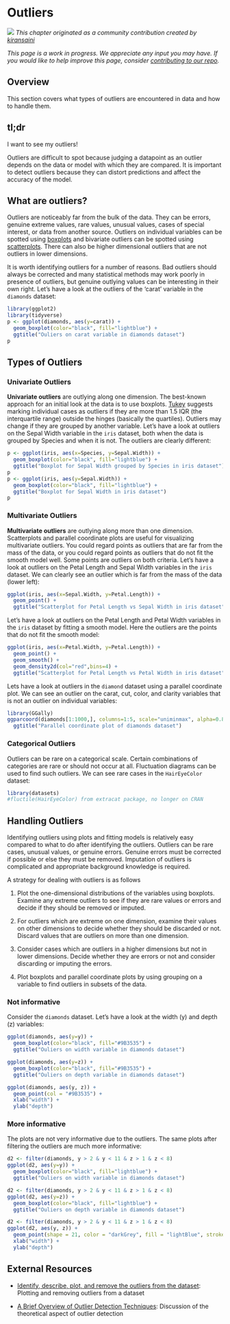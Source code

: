 # Outliers {#outliers}

![](images/banners/banner_outliers.png)
*This chapter originated as a community contribution created by [	kiransaini](https://github.com/kiransaini){target="_blank"}*

*This page is a work in progress. We appreciate any input you may have. If you would like to help improve this page, consider [contributing to our repo](contribute.html).*

## Overview

This section covers what types of outliers are encountered in data and how to handle them.

## tl;dr

I want to see my outliers! 

Outliers are difficult to spot because judging a datapoint as an outlier depends on the data or model with which they are compared. It is important to detect outliers because they can distort predictions and affect the accuracy of the model. 

## What are outliers?

Outliers are noticeably far from the bulk of the data. They can be errors, genuine extreme values, rare values, unusual values, cases of special interest, or data from another source. Outliers on individual variables can be spotted using [boxplots](box.html) and bivariate outliers can be spotted using [scatterplots](scatter.html). There can also be higher dimensional outliers that are not outliers in lower dimensions. 

It is worth identifying outliers for a number of reasons. Bad outliers should always be corrected and many statistical methods may work poorly in presence of outliers, but genuine outlying values can be interesting in their own right. Let's have a look at the outliers of the 'carat' variable in the `diamonds` dataset:

```r

library(ggplot2)
library(tidyverse)
p <- ggplot(diamonds, aes(y=carat)) + 
  geom_boxplot(color="black", fill="lightblue") + 
  ggtitle("Ouliers on carat variable in diamonds dataset")
p

```

## Types of Outliers

### Univariate Outliers
**Univariate outliers** are outlying along one dimension. The best-known approach for an initial look at the data is to use boxplots. [Tukey](https://en.wikipedia.org/wiki/John_Tukey){target="_blank"} suggests marking individual cases as outliers if they are more than 1.5 IQR (the interquartile range) outside the hinges (basically the quartiles). Outliers may change if they are grouped by another variable. Let's have a look at outliers on the Sepal Width variable in the `iris` dataset, both when the data is grouped by Species and when it is not. The outliers are clearly different:
```r

p <- ggplot(iris, aes(x=Species, y=Sepal.Width)) + 
  geom_boxplot(color="black", fill="lightblue") + 
  ggtitle("Boxplot for Sepal Width grouped by Species in iris dataset")
p
p <- ggplot(iris, aes(y=Sepal.Width)) + 
  geom_boxplot(color="black", fill="lightblue") + 
  ggtitle("Boxplot for Sepal Width in iris dataset")
p
```

### Multivariate Outliers 
**Multivariate outliers** are outlying along more than one dimension. Scatterplots and parallel coordinate plots are useful for visualizing multivariate outliers. You could regard points as outliers that are far from the mass of the data, or you could regard points as outliers that do not fit the smooth model well. Some points are outliers on both criteria. Let's have a look at outliers on the Petal Length and Sepal Width variables in the `iris` dataset.  We can clearly see an outlier which is far from the mass of the data (lower left): 
```r
ggplot(iris, aes(x=Sepal.Width, y=Petal.Length)) + 
  geom_point() +
  ggtitle("Scatterplot for Petal Length vs Sepal Width in iris dataset")

```

Let's have a look at outliers on the Petal Length and Petal Width variables in the `iris` dataset by fitting a smooth model. Here the outliers are the points that do not fit the smooth model:
```r
ggplot(iris, aes(x=Petal.Width, y=Petal.Length)) + 
  geom_point() + 
  geom_smooth() + 
  geom_density2d(col="red",bins=4) + 
  ggtitle("Scatterplot for Petal Length vs Petal Width in iris dataset")
```

Lets have a look at outliers in the `diamond` dataset using a parallel coordinate plot. We can see an outlier on the carat, cut, color, and clarity variables that is not an outlier on individual variables:
```r
library(GGally)
ggparcoord(diamonds[1:1000,], columns=1:5, scale="uniminmax", alpha=0.8) + 
  ggtitle("Parallel coordinate plot of diamonds dataset")
```

### Categorical Outliers
Outliers can be rare on a categorical scale. Certain combinations of categories are rare or should not occur at all. Fluctuation diagrams can be used to find such outliers. We can see rare cases in the `HairEyeColor` dataset:
```r
library(datasets)
#fluctile(HairEyeColor) from extracat package, no longer on CRAN
```

## Handling Outliers

Identifying outliers using plots and fitting models is relatively easy compared to what to do after identifying the outliers. Outliers can be rare cases, unusual values, or genuine errors. Genuine errors must be corrected if possible or else they must be removed. Imputation of outliers is complicated and appropriate background knowledge is required. 

A strategy for dealing with outliers is as follows

1. Plot the one-dimensional distributions of the variables using boxplots. Examine any extreme outliers to see if they are rare values or errors and decide if they should be removed or imputed. 

2. For outliers which are extreme on one dimension, examine their values on other dimensions to decide whether they should be discarded or not. Discard values that are outliers on more than one dimension.

3. Consider cases which are outliers in a higher dimensions but not in lower dimensions. Decide whether they are errors or not and consider discarding or imputing the errors.

5. Plot boxplots and parallel coordinate plots by using grouping on a variable to find outliers in subsets of the data.

### Not informative

Consider the `diamonds` dataset. Let's have a look at the width (y) and depth (z) variables:
```r
ggplot(diamonds, aes(y=y)) + 
  geom_boxplot(color="black", fill="#9B3535") + 
  ggtitle("Ouliers on width variable in diamonds dataset")
```
```r
ggplot(diamonds, aes(y=z)) + 
  geom_boxplot(color="black", fill="#9B3535") + 
  ggtitle("Ouliers on depth variable in diamonds dataset")
```

```r
ggplot(diamonds, aes(y, z)) + 
  geom_point(col = "#9B3535") + 
  xlab("width") + 
  ylab("depth")
```

### More informative
The plots are not very informative due to the outliers. The same plots after filtering the outliers are much more informative:
```r
d2 <- filter(diamonds, y > 2 & y < 11 & z > 1 & z < 8)
ggplot(d2, aes(y=y)) + 
  geom_boxplot(color="black", fill="lightblue") + 
  ggtitle("Ouliers on width variable in diamonds dataset")
```
```r
d2 <- filter(diamonds, y > 2 & y < 11 & z > 1 & z < 8)
ggplot(d2, aes(y=z)) + 
  geom_boxplot(color="black", fill="lightblue") + 
  ggtitle("Ouliers on depth variable in diamonds dataset")
```
```r
d2 <- filter(diamonds, y > 2 & y < 11 & z > 1 & z < 8)
ggplot(d2, aes(y, z)) + 
  geom_point(shape = 21, color = "darkGrey", fill = "lightBlue", stroke = 0.1) + 
  xlab("width") + 
  ylab("depth")
```


## External Resources

- [Identify, describe, plot, and remove the outliers from the dataset](https://www.r-bloggers.com/identify-describe-plot-and-remove-the-outliers-from-the-dataset/){target="_blank"}: Plotting and removing outliers from a dataset

- [A Brief Overview of Outlier Detection Techniques](https://towardsdatascience.com/a-brief-overview-of-outlier-detection-techniques-1e0b2c19e561){target="_blank"}: Discussion of the theoretical aspect of outlier detection



